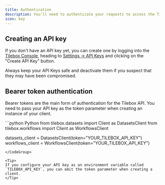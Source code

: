 ```yaml
---
title: Authentication
description: You'll need to authenticate your requests to access the Tilebox API. In this guide, we'll look at how authentication works. Tilebox offers to authenticate your API requests with API keys passed as bearer tokens.
icon: key
---
```


## Creating an API key

If you don't have an API key yet, you can create one by logging into the [Tilebox Console](https://console.tilebox.com), heading to [Settings -> API Keys](https://console.tilebox.com/settings/api-keys) and clicking on the "Create API Key" button.

<Info>
Always keep your API Keys safe and deactivate them if you suspect that they may have been compromised.
</Info>

## Bearer token authentication

Bearer tokens are the main form of authentication for the Tilebox API. You need to pass your API key as the token parameter when creating an instance of your client.

<CodeGroup>
```python Python
from tilebox.datasets import Client as DatasetsClient
from tilebox.workflows import Client as WorkflowsClient

datasets_client = DatasetsClient(token="YOUR_TILEBOX_API_KEY")
workflows_client = WorkflowsClient(token="YOUR_TILEBOX_API_KEY")
```
</CodeGroup>

<Tip>
If you configure your API key as an environment variable called `TILEBOX_API_KEY`, you can omit the token parameter when creating a client.
</Tip>